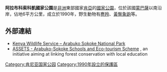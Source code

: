 {{Infobox Protected area
| name = 阿拉布科索科凱國家公園
| iucn_category = II
| map = Tsavo national park map en.png
| map_width = 300
| map_caption = 
| locator_x = 254
| locator_y = 167
| location = {{KEN}}[[濱海省_(肯亞)|濱海省]]
| nearest_city = 
| lat_d = 3
| lat_m = 16
| lat_s = 
| lat_NS = S
| long_d = 39
| long_m = 49
| long_s = 
| long_EW = E
| area = 6平方公里
| established = 1990年
| visitation_num = 
| visitation_year = 
| governing_body  = [[肯亞野生生物服務署|肯亞野生生物服務署]]
}}

'''阿拉布科索科凱國家公園'''是[[非洲|非洲]]東部國家[[肯亞|肯亞]]的[[國家公園|國家公園]]，位於該國[[蒙巴薩|蒙巴薩]]以南沿岸，佔地6平方公里，成立於1990年，野生動物有[[麂羚|麂羚]]、[[黃臀象鼩|黃臀象鼩]]等。

==外部連結==
* [https://web.archive.org/web/20091122091340/http://www.kws.org/kws/parks/parks_reserves/ASNP.html Kenya Wildlife Service – Arabuko Sokoke National Park]
* [http://www.assets-kenya.org/ ASSETS - Arabuko-Sokoke Schools and Eco-tourism Scheme] {{Wayback|url=http://www.assets-kenya.org/ |date=20110928094728 }}, an initiative aiming at linking forest conservation with local education

{{Kenya-stub}}
{{肯亞國家公園}}

[[Category:肯尼亚国家公园|Category:肯尼亚国家公园]]
[[Category:1990年設立的保護區|Category:1990年設立的保護區]]